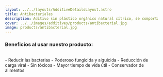 ```yaml
---
layout: ../../layouts/AdditiveDetailsLayout.astro
title: Antibacteriales
description: Aditivo sin plástico orgánico natural cítrico, se comporta como un poderoso bactericida, fungicida, algicida así como un auxiliar contra virus. La acción no tóxica y no irritante asegura un amplio uso a nivel industrial y alarga la vida de anaquel del producto interno.
cover: ../../images/additives/products/antibacterial.jpg
image: products/antibacterial.jpg
---
```


### Beneficios al usar nuestro producto:
<br />
- Reducir las bacterias 
- Poderoso fungicida y alguicida
- Reducción de carga viral 
- Sin tóxicos
- Mayor tiempo de vida útil
- Conservador de alimentos
